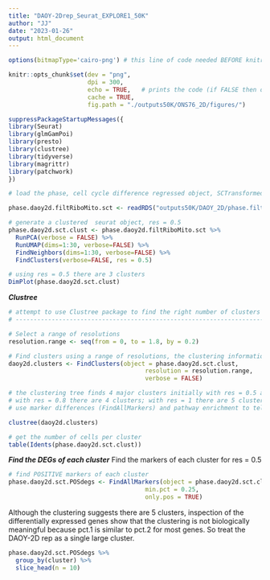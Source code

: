 ```yaml
---
title: "DAOY-2Drep_Seurat_EXPLORE1_50K"
author: "JJ"
date: "2023-01-26"
output: html_document
---
```


```r
options(bitmapType='cairo-png') # this line of code needed BEFORE knitr code in chunk below
```

```r
knitr::opts_chunk$set(dev = "png",
                      dpi = 300,
                      echo = TRUE,   # prints the code (if FALSE then only code output is shown)
                      cache = TRUE,
                      fig.path = "./outputs50K/ONS76_2D/figures/")
```

```r
suppressPackageStartupMessages({
library(Seurat)
library(glmGamPoi)
library(presto)
library(clustree)
library(tidyverse)
library(magrittr)
library(patchwork)
})
```

```r
# load the phase, cell cycle difference regressed object, SCTransformed

phase.daoy2d.filtRiboMito.sct <- readRDS("outputs50K/DAOY_2D/phase.filtRiboMito.SCT.regressedCCdiff.daoy.2d.rds")
```

```r
# generate a clustered  seurat object, res = 0.5
phase.daoy2d.sct.clust <- phase.daoy2d.filtRiboMito.sct %>% 
  RunPCA(verbose = FALSE) %>% 
  RunUMAP(dims=1:30, verbose=FALSE) %>% 
  FindNeighbors(dims=1:30, verbose=FALSE) %>% 
  FindClusters(verbose=FALSE, res = 0.5)
```

```r
# using res = 0.5 there are 3 clusters
DimPlot(phase.daoy2d.sct.clust)
```

***Clustree***
```r
# attempt to use Clustree package to find the right number of clusters
# -----------------------------------------------------------------------------------------------

# Select a range of resolutions
resolution.range <- seq(from = 0, to = 1.8, by = 0.2)

# Find clusters using a range of resolutions, the clustering information is in the metadata slot
daoy2d.clusters <- FindClusters(object = phase.daoy2d.sct.clust, 
                                      resolution = resolution.range,
                                      verbose = FALSE)
```

```r
# the clustering tree finds 4 major clusters initially with res = 0.5 and 0.6.
# with res = 0.8 there are 4 clusters; with res = 1 there are 5 clusters.
# use marker differences (FindAllMarkers) and pathway enrichment to tell how many clusters have distinct enrichments. 

clustree(daoy2d.clusters)
```

```r
# get the number of cells per cluster
table(Idents(phase.daoy2d.sct.clust))
```

***Find the DEGs of each cluster***
Find the markers of each cluster for res = 0.5
```r
# find POSITIVE markers of each cluster
phase.daoy2d.sct.POSdegs <- FindAllMarkers(object = phase.daoy2d.sct.clust,
                                      min.pct = 0.25,
                                      only.pos = TRUE)
```

Although the clustering suggests there are 5 clusters, inspection of the differentially expressed genes show that the clustering is not biologically meaningful because pct.1 is similar to pct.2 for most genes. So treat the DAOY-2D rep as a single large cluster.
```r
phase.daoy2d.sct.POSdegs %>% 
  group_by(cluster) %>% 
  slice_head(n = 10)
```






